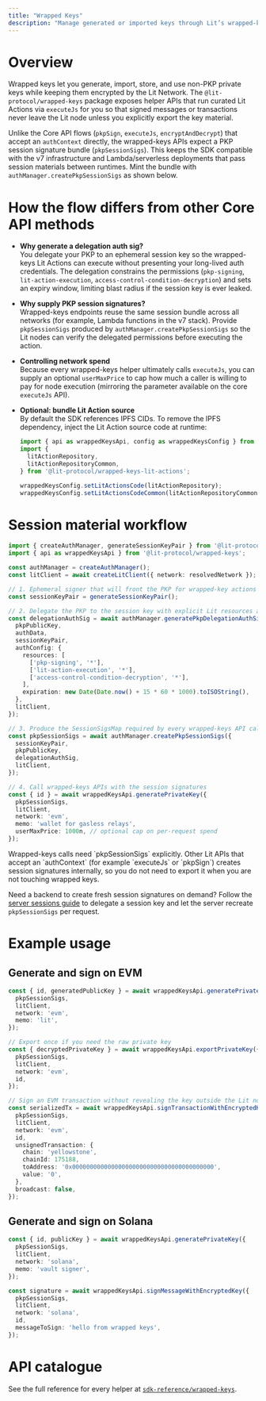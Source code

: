 ```yaml
---
title: "Wrapped Keys"
description: "Manage generated or imported keys through Lit’s wrapped-keys service by delegating a PKP session and calling the specialised APIs for EVM and Solana."
---
```


# Overview

Wrapped keys let you generate, import, store, and use non-PKP private keys while keeping them encrypted by the Lit Network. The `@lit-protocol/wrapped-keys` package exposes helper APIs that run curated Lit Actions via `executeJs` for you so that signed messages or transactions never leave the Lit node unless you explicitly export the key material.

Unlike the Core API flows (`pkpSign`, `executeJs`, `encryptAndDecrypt`) that accept an `authContext` directly, the wrapped-keys APIs expect a PKP session signature bundle (`pkpSessionSigs`). This keeps the SDK compatible with the v7 infrastructure and Lambda/serverless deployments that pass session materials between runtimes. Mint the bundle with `authManager.createPkpSessionSigs` as shown below.

# How the flow differs from other Core API methods

- **Why generate a delegation auth sig?**  
  You delegate your PKP to an ephemeral session key so the wrapped-keys Lit Actions can execute without presenting your long-lived auth credentials. The delegation constrains the permissions (`pkp-signing`, `lit-action-execution`, `access-control-condition-decryption`) and sets an expiry window, limiting blast radius if the session key is ever leaked.

- **Why supply PKP session signatures?**  
  Wrapped-keys endpoints reuse the same session bundle across all networks (for example, Lambda functions in the v7 stack). Provide `pkpSessionSigs` produced by `authManager.createPkpSessionSigs` so the Lit nodes can verify the delegated permissions before executing the action.

- **Controlling network spend**  
  Because every wrapped-keys helper ultimately calls `executeJs`, you can supply an optional `userMaxPrice` to cap how much a caller is willing to pay for node execution (mirroring the parameter available on the core `executeJs` API).

- **Optional: bundle Lit Action source**  
  By default the SDK references IPFS CIDs. To remove the IPFS dependency, inject the Lit Action source code at runtime:

  ```ts
  import { api as wrappedKeysApi, config as wrappedKeysConfig } from '@lit-protocol/wrapped-keys';
  import {
    litActionRepository,
    litActionRepositoryCommon,
  } from '@lit-protocol/wrapped-keys-lit-actions';

  wrappedKeysConfig.setLitActionsCode(litActionRepository);
  wrappedKeysConfig.setLitActionsCodeCommon(litActionRepositoryCommon);
  ```

# Session material workflow

```ts
import { createAuthManager, generateSessionKeyPair } from '@lit-protocol/auth';
import { api as wrappedKeysApi } from '@lit-protocol/wrapped-keys';

const authManager = createAuthManager();
const litClient = await createLitClient({ network: resolvedNetwork });

// 1. Ephemeral signer that will front the PKP for wrapped-key actions
const sessionKeyPair = generateSessionKeyPair();

// 2. Delegate the PKP to the session key with explicit Lit resources and expiry
const delegationAuthSig = await authManager.generatePkpDelegationAuthSig({
  pkpPublicKey,
  authData,
  sessionKeyPair,
  authConfig: {
    resources: [
      ['pkp-signing', '*'],
      ['lit-action-execution', '*'],
      ['access-control-condition-decryption', '*'],
    ],
    expiration: new Date(Date.now() + 15 * 60 * 1000).toISOString(),
  },
  litClient,
});

// 3. Produce the SessionSigsMap required by every wrapped-keys API call
const pkpSessionSigs = await authManager.createPkpSessionSigs({
  sessionKeyPair,
  pkpPublicKey,
  delegationAuthSig,
  litClient,
});

// 4. Call wrapped-keys APIs with the session signatures
const { id } = await wrappedKeysApi.generatePrivateKey({
  pkpSessionSigs,
  litClient,
  network: 'evm',
  memo: 'wallet for gasless relays',
  userMaxPrice: 1000n, // optional cap on per-request spend
});
```

<Note>
  Wrapped-keys calls need `pkpSessionSigs` explicitly. Other Lit APIs that accept an `authContext` (for example `executeJs` or `pkpSign`) creates session signatures internally, so you do not need to export it when you are not touching wrapped keys.
</Note>

Need a backend to create fresh session signatures on demand? Follow the [server sessions guide](/guides/server-sessions) to delegate a session key and let the server recreate `pkpSessionSigs` per request.

# Example usage

## Generate and sign on EVM

```ts
const { id, generatedPublicKey } = await wrappedKeysApi.generatePrivateKey({
  pkpSessionSigs,
  litClient,
  network: 'evm',
  memo: 'lit',
});

// Export once if you need the raw private key 
const { decryptedPrivateKey } = await wrappedKeysApi.exportPrivateKey({
  pkpSessionSigs,
  litClient,
  network: 'evm',
  id,
});

// Sign an EVM transaction without revealing the key outside the Lit nodes
const serializedTx = await wrappedKeysApi.signTransactionWithEncryptedKey({
  pkpSessionSigs,
  litClient,
  network: 'evm',
  id,
  unsignedTransaction: {
    chain: 'yellowstone',
    chainId: 175188,
    toAddress: '0x0000000000000000000000000000000000000000',
    value: '0',
  },
  broadcast: false,
});
```

## Generate and sign on Solana

```ts
const { id, publicKey } = await wrappedKeysApi.generatePrivateKey({
  pkpSessionSigs,
  litClient,
  network: 'solana',
  memo: 'vault signer',
});

const signature = await wrappedKeysApi.signMessageWithEncryptedKey({
  pkpSessionSigs,
  litClient,
  network: 'solana',
  id,
  messageToSign: 'hello from wrapped keys',
});
```

# API catalogue

See the full reference for every helper at [`sdk-reference/wrapped-keys`](./sdk-reference/wrapped-keys/index.mdx).
